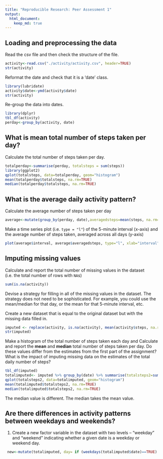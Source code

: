 ```yaml
---
title: "Reproducible Research: Peer Assessment 1"
output: 
  html_document:
    keep_md: true
---
```



## Loading and preprocessing the data
Read the csv file and then check the structure of the file.
```r
activity<-read.csv("./activity/activity.csv", header=TRUE)
str(activity)
```
Reformat the date and check that it is a 'date' class. 
```r
library(lubridate)
activity$date<-ymd(activity$date)
str(activity)
```

Re-group the data into dates. 
```r
library(dplyr)
tbl_df(activity)
perday<-group_by(activity, date)
```
## What is mean total number of steps taken per day?

Calculate the total number of steps taken per day. 
```r
totalperday<-summarise(perday, totalsteps = sum(steps))
library(ggplot2)
qplot(totalsteps, data=totalperday, geom="histogram")
mean(totalperday$totalsteps, na.rm=TRUE)
median(totalperday$totalsteps, na.rm=TRUE)
```

## What is the average daily activity pattern?
Calculate the average number of steps taken per day
```r
average<-mutate(group_by(perday, date),averagedsteps=mean(steps, na.rm=TRUE))
```

Make a time series plot (i.e. `type = "l"`) of the 5-minute interval (x-axis) and the average number of steps taken, averaged across all days (y-axis)
```r
plot(average$interval, average$averagedsteps, type="l", xlab="interval", ylab="average number of steps taken" )
```

## Imputing missing values

Calculate and report the total number of missing values in the dataset (i.e. the total number of rows with `NA`s)
```r
sum(is.na(activity))
```

Devise a strategy for filling in all of the missing values in the dataset. The strategy does not need to be sophisticated. For example, you could use the mean/median for that day, or the mean for that 5-minute interval, etc.

Create a new dataset that is equal to the original dataset but with the missing data filled in.
```r
imputed <- replace(activity, is.na(activity), mean(activity$steps, na.rm = TRUE))
str(imputed)
```

Make a histogram of the total number of steps taken each day and Calculate and report the **mean** and **median** total number of steps taken per day. Do these values differ from the estimates from the first part of the assignment? What is the impact of imputing missing data on the estimates of the total daily number of steps?

```r
tbl_df(imputed)
totalimputed<- imputed %>% group_by(date) %>% summarise(totalsteps2=sum(steps))
qplot(totalsteps2, data=totalimputed, geom="histogram")
mean(totalimputed$totalsteps2, na.rm=TRUE)
median(totalimputed$totalsteps2, na.rm=TRUE)
```

The median value is different. 
The median takes the mean value.

## Are there differences in activity patterns between weekdays and weekends?

1. Create a new factor variable in the dataset with two levels -- "weekday" and "weekend" indicating whether a given date is a weekday or weekend day.

```r
 new<-mutate(totalimputed, day= if (weekdays(totalimputed$date)==TRUE) {c("weekdays")} else {c("weekends")})
```
